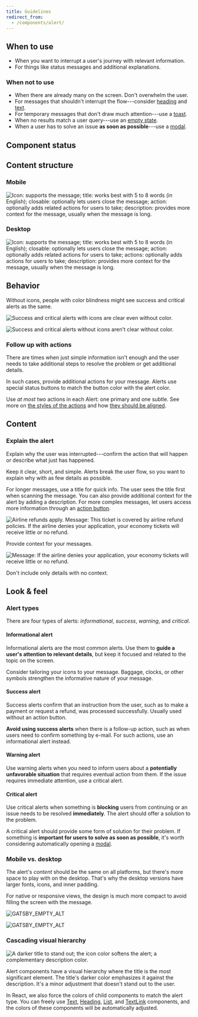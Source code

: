 ```yaml
---
title: Guidelines
redirect_from:
  - /components/alert/
---
```



<ReactExample exampleId="Alert-default" />

## When to use

- When you want to interrupt a user's journey with relevant information.
- For things like status messages and additional explanations.

### When not to use

- When there are already many on the screen. Don't overwhelm the user.
- For messages that shouldn't interrupt the flow---consider [heading](/components/text/heading/)
  and [text](/components/text/text/).
- For temporary messages that don't draw much attention---use a [toast](/components/information/toast/).
- When no results match a user query---use an [empty state](/components/progress-indicators/emptystate/).
- When a user has to solve an issue **as soon as possible**---use a [modal](/components/overlay/modal/).

## Component status

<ComponentStatus component="Alert" />

## Content structure

### Mobile

![Icon: supports the message; title: works best with 5 to 8 words (in English); closable: optionally lets users close the message; action: optionally adds related actions for users to take; description: provides more context for the message, usually when the message is long.](fileId:4QJZqvBvRrLu6t9mwObCkA;nodeId:289%3A0)

### Desktop

![Icon: supports the message; title: works best with 5 to 8 words (in English); closable: optionally lets users close the message; action: optionally adds related actions for users to take; actions: optionally adds actions for users to take; description: provides more context for the message, usually when the message is long.](fileId:4QJZqvBvRrLu6t9mwObCkA;nodeId:566%3A2147)

## Behavior

<MoreThanColorSnippet component="alert" />

<Guideline type="do" title="Use icons">

Without icons, people with color blindness might see success and critical alerts as the same.

![Success and critical alerts with icons are clear even without color.](fileId:fannvRpkOJK6uxxT33EKaa;nodeId:364%3A1542)

![Success and critical alerts without icons aren't clear without color.](fileId:fannvRpkOJK6uxxT33EKaa;nodeId:364%3A1543)

</Guideline>

### Follow up with actions

There are times when just simple information isn't enough
and the user needs to take additional steps to resolve the problem or get additional details.

In such cases, provide additional actions for your message.
Alerts use special status buttons to match the button color with the alert color.

Use _at most_ two actions in each Alert:
one primary and one subtle.
See more on [the styles of the actions](/design-patterns/action-components/#alert-buttons)
and how [they should be aligned](/design-patterns/action-components/#button-alignment-in-alert).

<ReactExample exampleId="Alert-actions_sidebyside" />

## Content

### Explain the alert

Explain why the user was interrupted---confirm the action that will happen
or describe what just has happened.

Keep it clear, short, and simple.
Alerts break the user flow,
so you want to explain why with as few details as possible.

For longer messages, use a title for quick info.
The user sees the title first when scanning the message.
You can also provide additional context for the alert by adding a description.
For more complex messages,
let users access more information through an [action button](#follow-up-with-actions).

<GuidelineImages>

<DoImage>

![Airline refunds apply. Message: This ticket is covered by airline refund policies. If the airline denies your application, your economy tickets will receive little or no refund.](fileId:fannvRpkOJK6uxxT33EKaa;nodeId:364%3A1687)

Provide context for your messages.

</DoImage>

<DontImage>

![Message: If the airline denies your application, your economy tickets will receive little or no refund.](fileId:fannvRpkOJK6uxxT33EKaa;nodeId:364%3A1688)

Don't include only details with no context.

</DontImage>

</GuidelineImages>

## Look & feel

### Alert types

There are four types of alerts: _informational_, _success_, _warning_, and _critical_.

#### Informational alert

Informational alerts are the most common alerts.
Use them to **guide a user's attention to relevant details**,
but keep it focused and related to the topic on the screen.

Consider tailoring your icons to your message.
Baggage, clocks, or other symbols strengthen the informative nature of your message.

<ReactExample exampleId="Alert-info_type" />

#### Success alert

Success alerts confirm that an instruction from the user,
such as to make a payment or request a refund, was processed successfully.
Usually used without an action button.

**Avoid using success alerts** when there is a follow-up action,
such as when users need to confirm something by e-mail.
For such actions, use an informational alert instead.

<ReactExample exampleId="Alert-success_type" />

#### Warning alert

Use warning alerts when you need to inform users about a **potentially unfavorable situation**
that requires eventual action from them.
If the issue requires immediate attention, use a critical alert.

<ReactExample exampleId="Alert-warning_type" />

#### Critical alert

Use critical alerts when something is **blocking** users from continuing
or an issue needs to be resolved **immediately**.
The alert should offer a solution to the problem.

<ReactExample exampleId="Alert-critical_type" />

A critical alert should provide some form of solution for their problem.
If something is **important for users to solve as soon as possible**,
it's worth considering automatically opening a [modal](/components/overlay/modal/).

### Mobile vs. desktop

The alert's _content_ should be the same on all platforms,
but there's more space to play with on the desktop.
That's why the desktop versions have larger fonts, icons, and inner padding.

For native or responsive views,
the design is much more compact to avoid filling the screen with the message.

<ImageContainer size="medium">

![GATSBY_EMPTY_ALT](fileId:4QJZqvBvRrLu6t9mwObCkA;nodeId:1436%3A116 "On mobile platforms, everything is more compact.")

</ImageContainer>
<ImageContainer size="medium">

![GATSBY_EMPTY_ALT](fileId:4QJZqvBvRrLu6t9mwObCkA;nodeId:1436%3A128 "On desktop platforms, things can breathe")

</ImageContainer>

### Cascading visual hierarchy

![A darker title to stand out; the icon color softens the alert; a complementary description color.](fileId:4QJZqvBvRrLu6t9mwObCkA;nodeId:555%3A0)

Alert components have a visual hierarchy where the title is the most significant element.
The title's darker color emphasizes it against the description.
It's a minor adjustment that doesn't stand out to the user.

In React, we also force the colors of child components to match the alert type.
You can freely use [Text](/components/text/text/), [Heading](/components/text/heading/),
[List](/components/structure/list/), and [TextLink](/components/action/textlink/) components,
and the colors of these components will be automatically adjusted.
